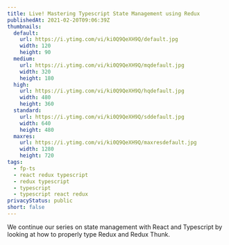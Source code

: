 ```yaml
---
title: Live! Mastering Typescript State Management using Redux
publishedAt: 2021-02-20T09:06:39Z
thumbnails:
  default:
    url: https://i.ytimg.com/vi/ki0Q9QeXH9Q/default.jpg
    width: 120
    height: 90
  medium:
    url: https://i.ytimg.com/vi/ki0Q9QeXH9Q/mqdefault.jpg
    width: 320
    height: 180
  high:
    url: https://i.ytimg.com/vi/ki0Q9QeXH9Q/hqdefault.jpg
    width: 480
    height: 360
  standard:
    url: https://i.ytimg.com/vi/ki0Q9QeXH9Q/sddefault.jpg
    width: 640
    height: 480
  maxres:
    url: https://i.ytimg.com/vi/ki0Q9QeXH9Q/maxresdefault.jpg
    width: 1280
    height: 720
tags:
  - fp-ts
  - react redux typescript
  - redux typescript
  - typescript
  - typescript react redux
privacyStatus: public
short: false
---
```

  
We continue our series on state management with React and Typescript by looking at how to properly type Redux and Redux Thunk.
